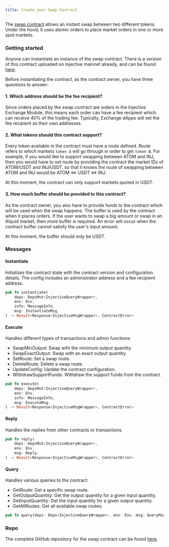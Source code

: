 ```yaml
---
title: Create your Swap Contract
---
```


The [swap contract](https://github.com/InjectiveLabs/swap-contract) allows an instant swap between two different tokens. Under the hood, it uses atomic orders to place market orders in one or more spot markets.

### Getting started

Anyone can instantiate an instance of the swap contract. There is a version of this contract uploaded on Injective mainnet already, and can be found [here](https://injscan.com/code/67/).

Before instantiating the contract, as the contract owner, you have three questions to answer:

#### 1. Which address should be the fee recipient?

Since orders placed by the swap contract are orders in the Injective Exchange Module, this means each order can have a fee recipient which can receive 40% of the trading fee. Typically, Exchange dApps will set the fee recipient as their own addresses.

#### 2. What tokens should this contract support?

Every token available in the contract must have a route defined. Route refers to which markets `token A` will go through in order to get `token B`. For example, if you would like to support swapping between ATOM and INJ, then you would have to set route by providing the contract the market IDs of ATOM/USDT and INJ/USDT, so that it knows the route of swapping between ATOM and INJ would be ATOM ⇔ USDT ⇔ INJ.

At this moment, the contract can only support markets quoted in USDT.

#### 3. How much buffer should be provided to this contract?

As the contract owner, you also have to provide funds to the contract which will be used when the swap happens. The buffer is used by the contract when it places orders. If the user wants to swap a big amount or swap in an illiquid market, then more buffer is required. An error will occur when the contract buffer cannot satisfy the user's input amount.

At this moment, the buffer should only be USDT.

### Messages

#### Instantiate

Initializes the contract state with the contract version and configuration details. The config includes an administrator address and a fee recipient address.

```rust
pub fn instantiate(
    deps: DepsMut<InjectiveQueryWrapper>,
    env: Env,
    info: MessageInfo,
    msg: InstantiateMsg,
) -> Result<Response<InjectiveMsgWrapper>, ContractError>
```

#### Execute

Handles different types of transactions and admin functions:

* SwapMinOutput: Swap with the minimum output quantity.
* SwapExactOutput: Swap with an exact output quantity.
* SetRoute: Set a swap route.
* DeleteRoute: Delete a swap route.
* UpdateConfig: Update the contract configuration.
* WithdrawSupportFunds: Withdraw the support funds from the contract.

```rust
pub fn execute(
    deps: DepsMut<InjectiveQueryWrapper>,
    env: Env,
    info: MessageInfo,
    msg: ExecuteMsg,
) -> Result<Response<InjectiveMsgWrapper>, ContractError>
```

#### Reply

Handles the replies from other contracts or transactions.

```rust
pub fn reply(
    deps: DepsMut<InjectiveQueryWrapper>,
    env: Env,
    msg: Reply,
) -> Result<Response<InjectiveMsgWrapper>, ContractError>
```

#### Query

Handles various queries to the contract:

* GetRoute: Get a specific swap route.
* GetOutputQuantity: Get the output quantity for a given input quantity.
* GetInputQuantity: Get the input quantity for a given output quantity.
* GetAllRoutes: Get all available swap routes.

```rust
pub fn query(deps: Deps<InjectiveQueryWrapper>, env: Env, msg: QueryMsg) -> StdResult<Binary>
```

### Repo

The complete GitHub repository for the swap contract can be found [here](https://github.com/InjectiveLabs/swap-contract).
